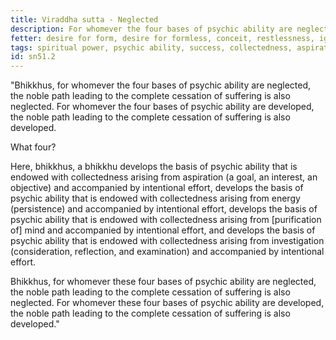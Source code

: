 ```yaml
---
title: Viraddha sutta - Neglected
description: For whomever the four bases of psychic ability are neglected, the noble path leading to the complete cessation of suffering is also neglected.
fetter: desire for form, desire for formless, conceit, restlessness, ignorance
tags: spiritual power, psychic ability, success, collectedness, aspiration, persistence, energy, mind, investigation, reflection, close examination, sn, sn45-56, sn51
id: sn51.2
---
```


"Bhikkhus, for whomever the four bases of psychic ability are neglected, the noble path leading to the complete cessation of suffering is also neglected. For whomever the four bases of psychic ability are developed, the noble path leading to the complete cessation of suffering is also developed.

What four?

Here, bhikkhus, a bhikkhu develops the basis of psychic ability that is endowed with collectedness arising from aspiration (a goal, an interest, an objective) and accompanied by intentional effort, develops the basis of psychic ability that is endowed with collectedness arising from energy (persistence) and accompanied by intentional effort, develops the basis of psychic ability that is endowed with collectedness arising from [purification of] mind and accompanied by intentional effort, and develops the basis of psychic ability that is endowed with collectedness arising from investigation (consideration, reflection, and examination) and accompanied by intentional effort.

Bhikkhus, for whomever these four bases of psychic ability are neglected, the noble path leading to the complete cessation of suffering is also neglected. For whomever these four bases of psychic ability are developed, the noble path leading to the complete cessation of suffering is also developed."